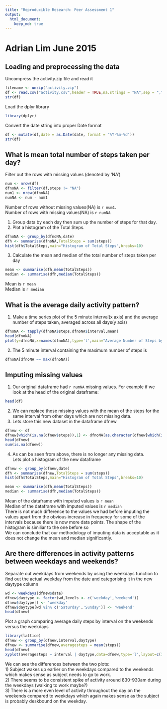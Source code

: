 ```yaml
---
title: "Reproducible Research: Peer Assessment 1"
output: 
  html_document:
    keep_md: true
---
```


# Adrian Lim June 2015
 
## Loading and preprocessing the data
Uncompress the activity.zip file and read it
```r
filename <- unzip("activity.zip")
df <- read.csv("activity.csv",header = TRUE,na.strings = "NA",sep = ",")
str(df)
```
Load the dplyr library
```r
library(dplyr)
```
Convert the date string into proper Date format
```r
df <- mutate(df,date = as.Date(date, format = '%Y-%m-%d'))
str(df)
```
## What is mean total number of steps taken per day?
Filter out the rows with missing values (denoted by 'NA')  
```r
num <- nrow(df)
dfnoNA <- filter(df,steps != "NA")
num1 <- nrow(dfnoNA)
numNA <- num - num1
```
Number of rows without missing values(NA) is `r num1`.  
Number of rows with missing values(NA) is `r numNA`  
  
1) Group data by each day then sum up the number of steps for that day.  
2) Plot a histogram of the Total Steps.    
```r
dfnoNA <- group_by(dfnoNA,date) 
dfh <- summarise(dfnoNA,TotalSteps = sum(steps))
hist(dfh$TotalSteps,main="Histogram of Total Steps",breaks=10)
```
  
3) Calculate the mean and median of the total number of steps taken per day
```r
mean <- summarise(dfh,mean(TotalSteps))
median <- summarise(dfh,median(TotalSteps))
```
Mean is `r mean`  
Median is `r median`

## What is the average daily activity pattern?
1) Make a time series plot of the 5 minute interval(x axis) and the average  
number of steps taken, averaged across all days(y axis)
```r
dfnoNA <- tapply(dfnoNA$steps,dfnoNA$interval,mean)
head(dfnoNA)
plot(y=dfnoNA,x=names(dfnoNA),type='l',main="Average Number of Steps by Interval",xlab="Interval",ylab="Average Number of Steps")
```
  
2) The 5 minute interval containing the maximum number of steps is
```r
dfnoNA[dfnoNA == max(dfnoNA)]
```
## Imputing missing values
1) Our original dataframe had `r numNA` missing values. For example if we look at the head of the original dataframe:  
```r
head(df)
```
2) We can replace those missing values with the mean of the steps for the same interval from other days which are not missing data.  
3) Lets store this new dataset in the dataframe dfnew  
```r
dfnew <- df
dfnew[which(is.na(dfnew$steps)),1] <- dfnoNA[as.character(dfnew[which(is.na(dfnew$steps)),3])]
head(dfnew)
sum(is.na(dfnew))
```
4) As can be seen from above, there is no longer any missing data.  
Lets plot a histogram of the new dataframe  
```r
dfnew <- group_by(dfnew,date) 
dfh <- summarise(dfnew,TotalSteps = sum(steps))
hist(dfh$TotalSteps,main="Histogram of Total Steps",breaks=10)
```

```r
mean <- summarise(dfh,mean(TotalSteps))
median <- summarise(dfh,median(TotalSteps))
```
Mean of the dataframe with imputed values is `r mean`  
Median of the dataframe with imputed values is `r median`  
There is not much difference to the values we had before imputing the values apart from the obvious increase in frequency for some of the intervals because there is now more data points. The shape of the histogram is similiar to the one before so    
We can conclude that our methodology of imputing data is acceptable as it does not change the mean and median significantly.

## Are there differences in activity patterns between weekdays and weekends?
Separate out weekdays from weekends by using the weekdays function to find out the actual weekday from the date and categorising it in the new daytype column
```r
wd <- weekdays(dfnew$date)
dfnew$daytype <- factor(wd,levels <- c('weekday','weekend'))
dfnew$daytype[] <- 'weekday'
dfnew$daytype[wd %in% c('Saturday','Sunday')] <- 'weekend'
head(dfnew)
```
Plot a graph comparing average daily steps by interval on the weekends versus the weekdays  
```r
library(lattice)
dfnew <- group_by(dfnew,interval,daytype)
dfnew <- summarise(dfnew,averagesteps = mean(steps))
head(dfnew)
xyplot(averagesteps ~ interval | daytype,data=dfnew,type='l',layout=c(1,2))
```

We can see the differences between the two plots:  
1) Subject wakes up earlier on the weekdays compared to the weekends which makes sense as subject needs to go to work.    
2) There seems to be consistent spike of activity around 830-930am during the weekdays (walking to work maybe?)  
3) There is a more even level of activity throughout the day on the weekends
compared to weekdays which again makes sense as the subject is probably deskbound on the weekday.